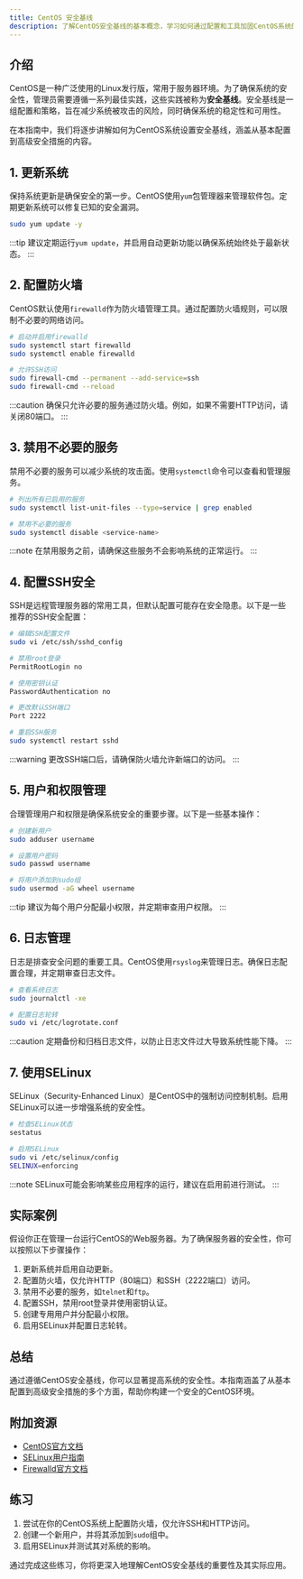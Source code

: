 ```yaml
---
title: CentOS 安全基线
description: 了解CentOS安全基线的基本概念，学习如何通过配置和工具加固CentOS系统的安全性。
---
```


## 介绍

CentOS是一种广泛使用的Linux发行版，常用于服务器环境。为了确保系统的安全性，管理员需要遵循一系列最佳实践，这些实践被称为**安全基线**。安全基线是一组配置和策略，旨在减少系统被攻击的风险，同时确保系统的稳定性和可用性。

在本指南中，我们将逐步讲解如何为CentOS系统设置安全基线，涵盖从基本配置到高级安全措施的内容。

## 1. 更新系统

保持系统更新是确保安全的第一步。CentOS使用`yum`包管理器来管理软件包。定期更新系统可以修复已知的安全漏洞。

```bash
sudo yum update -y
```

:::tip
建议定期运行`yum update`，并启用自动更新功能以确保系统始终处于最新状态。
:::

## 2. 配置防火墙

CentOS默认使用`firewalld`作为防火墙管理工具。通过配置防火墙规则，可以限制不必要的网络访问。

```bash
# 启动并启用firewalld
sudo systemctl start firewalld
sudo systemctl enable firewalld

# 允许SSH访问
sudo firewall-cmd --permanent --add-service=ssh
sudo firewall-cmd --reload
```

:::caution
确保只允许必要的服务通过防火墙。例如，如果不需要HTTP访问，请关闭80端口。
:::

## 3. 禁用不必要的服务

禁用不必要的服务可以减少系统的攻击面。使用`systemctl`命令可以查看和管理服务。

```bash
# 列出所有已启用的服务
sudo systemctl list-unit-files --type=service | grep enabled

# 禁用不必要的服务
sudo systemctl disable <service-name>
```

:::note
在禁用服务之前，请确保这些服务不会影响系统的正常运行。
:::

## 4. 配置SSH安全

SSH是远程管理服务器的常用工具，但默认配置可能存在安全隐患。以下是一些推荐的SSH安全配置：

```bash
# 编辑SSH配置文件
sudo vi /etc/ssh/sshd_config

# 禁用root登录
PermitRootLogin no

# 使用密钥认证
PasswordAuthentication no

# 更改默认SSH端口
Port 2222

# 重启SSH服务
sudo systemctl restart sshd
```

:::warning
更改SSH端口后，请确保防火墙允许新端口的访问。
:::

## 5. 用户和权限管理

合理管理用户和权限是确保系统安全的重要步骤。以下是一些基本操作：

```bash
# 创建新用户
sudo adduser username

# 设置用户密码
sudo passwd username

# 将用户添加到sudo组
sudo usermod -aG wheel username
```

:::tip
建议为每个用户分配最小权限，并定期审查用户权限。
:::

## 6. 日志管理

日志是排查安全问题的重要工具。CentOS使用`rsyslog`来管理日志。确保日志配置合理，并定期审查日志文件。

```bash
# 查看系统日志
sudo journalctl -xe

# 配置日志轮转
sudo vi /etc/logrotate.conf
```

:::caution
定期备份和归档日志文件，以防止日志文件过大导致系统性能下降。
:::

## 7. 使用SELinux

SELinux（Security-Enhanced Linux）是CentOS中的强制访问控制机制。启用SELinux可以进一步增强系统的安全性。

```bash
# 检查SELinux状态
sestatus

# 启用SELinux
sudo vi /etc/selinux/config
SELINUX=enforcing
```

:::note
SELinux可能会影响某些应用程序的运行，建议在启用前进行测试。
:::

## 实际案例

假设你正在管理一台运行CentOS的Web服务器。为了确保服务器的安全性，你可以按照以下步骤操作：

1. 更新系统并启用自动更新。
2. 配置防火墙，仅允许HTTP（80端口）和SSH（2222端口）访问。
3. 禁用不必要的服务，如`telnet`和`ftp`。
4. 配置SSH，禁用root登录并使用密钥认证。
5. 创建专用用户并分配最小权限。
6. 启用SELinux并配置日志轮转。

## 总结

通过遵循CentOS安全基线，你可以显著提高系统的安全性。本指南涵盖了从基本配置到高级安全措施的多个方面，帮助你构建一个安全的CentOS环境。

## 附加资源

- [CentOS官方文档](https://www.centos.org/docs/)
- [SELinux用户指南](https://access.redhat.com/documentation/en-us/red_hat_enterprise_linux/7/html/selinux_users_and_administrators_guide/index)
- [Firewalld官方文档](https://firewalld.org/)

## 练习

1. 尝试在你的CentOS系统上配置防火墙，仅允许SSH和HTTP访问。
2. 创建一个新用户，并将其添加到`sudo`组中。
3. 启用SELinux并测试其对系统的影响。

通过完成这些练习，你将更深入地理解CentOS安全基线的重要性及其实际应用。